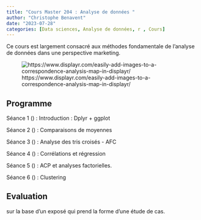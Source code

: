 ```yaml
---
title: "Cours Master 204 : Analyse de données "
author: "Christophe Benavent"
date: "2023-07-28"
categories: [Data sciences, Analyse de données, r , Cours]
---
```


Ce cours est largement consacré aux méthodes fondamentale de l'analyse de données dans une perspective marketing.

![https://www.displayr.com/easily-add-images-to-a-correspondence-analysis-map-in-displayr/](correspondence-logos.png)

## Programme

Séance 1 () : Introduction : Dplyr + ggplot

Séance 2 () : Comparaisons de moyennes

Séance 3 () : Analyse des tris croisés - AFC

Séance 4 () : Corrélations et régression

Séance 5 () : ACP et analyses factorielles.

Séance 6 () : Clustering

## Evaluation

sur la base d'un exposé qui prend la forme d'une étude de cas.
